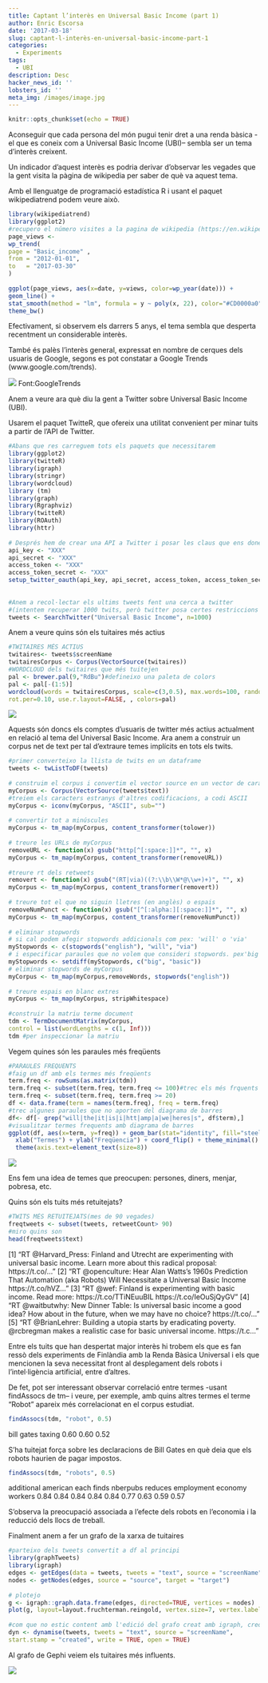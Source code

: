 ```yaml
---
title: Captant l’interès en Universal Basic Income (part 1)
author: Enric Escorsa
date: '2017-03-18'
slug: captant-l-interès-en-universal-basic-income-part-1
categories:
  - Experiments
tags:
  - UBI
description: Desc
hacker_news_id: ''
lobsters_id: ''
meta_img: /images/image.jpg
---
```



```r
knitr::opts_chunk$set(echo = TRUE)
```

Aconseguir que cada persona del món pugui tenir dret a una renda bàsica -el que es coneix com a Universal Basic Income (UBI)– sembla ser un tema d’interès creixent.

Un indicador d’aquest interès es podria derivar d’observar les vegades que la gent visita la pàgina de wikipedia per saber de què va aquest tema.

Amb el llenguatge de programació estadística R i usant el paquet wikipediatrend podem veure això.

```r
library(wikipediatrend)
library(ggplot2)
#recupero el número visites a la pagina de wikipedia (https://en.wikipedia.org/wiki/Basic_income) els darrers 5 anys
page_views <-
wp_trend(
page = "Basic_income" ,
from = "2012-01-01",
to   = "2017-03-30"
)
 
ggplot(page_views, aes(x=date, y=views, color=wp_year(date))) +
geom_line() +
stat_smooth(method = "lm", formula = y ~ poly(x, 22), color="#CD0000a0", size=1.2) +
theme_bw()
```


Efectivament, si observem els darrers 5 anys, el tema sembla que desperta recentment un considerable interès.


També és palès l’interès general, expressat en nombre de cerques dels usuaris de Google, segons es pot constatar a Google Trends (www.google.com/trends).

![](/post/2017-03-18-captant-l-interès-en-universal-basic-income-part-1_files/ubi_googletrends.png)
Font:GoogleTrends

Anem a veure ara què diu la gent a Twitter sobre Universal Basic Income (UBI).

Usarem el paquet  TwitteR, que ofereix una utilitat convenient per minar tuits a partir de l’API de Twitter.

```r
#Abans que res carreguem tots els paquets que necessitarem
library(ggplot2)
library(twitteR)
library(igraph)
library(stringr)
library(wordcloud)
library (tm)
library(graph)
library(Rgraphviz)
library(twitteR)
library(ROAuth)
library(httr)
 
# Després hem de crear una API a Twitter i posar les claus que ens donen aquí
api_key <- "XXX"
api_secret <- "XXX"
access_token <- "XXX"
access_token_secret <- "XXX"
setup_twitter_oauth(api_key, api_secret, access_token, access_token_secret)
 
 
#Anem a recol·lectar els ultims tweets fent una cerca a twitter
#(intentem recuperar 1000 twits, però twitter posa certes restriccions i només ens deixarà recuperar-ne  alguns i només de la darrera setmana)
tweets <- SearchTwitter("Universal Basic Income", n=1000)
```


Anem a veure quins són els tuitaires més actius

```r
#TWITAIRES MÉS ACTIUS
twitaires<- tweets$screenName
twitairesCorpus <- Corpus(VectorSource(twitaires))
#WORDCLOUD dels twitaires que més tuitejen
pal <- brewer.pal(9,"RdBu")#defineixo una paleta de colors
pal <- pal[-(1:5)]
wordcloud(words = twitairesCorpus, scale=c(3,0.5), max.words=100, random.order=FALSE,
rot.per=0.10, use.r.layout=FALSE, , colors=pal)
```

![](/post/2017-03-18-captant-l-interès-en-universal-basic-income-part-1_files/ubi3_twiterosmesactius.png)

Aquests són doncs els comptes d’usuaris de twitter més actius actualment en relació al tema del Universal Basic Income. Ara anem a construir un corpus net de text per tal d’extraure temes implícits en tots els twits.

```r
#primer converteixo la llista de twits en un dataframe
tweets <- twListToDF(tweets)
 
# construim el corpus i convertim el vector source en un vector de caracters
myCorpus <- Corpus(VectorSource(tweets$text))
#treiem els caracters estranys d'altres codificacions, a codi ASCII
myCorpus <- iconv(myCorpus, "ASCII", sub="")
 
# convertir tot a minúscules
myCorpus <- tm_map(myCorpus, content_transformer(tolower))
 
# treure les URLs de myCorpus
removeURL <- function(x) gsub("http[^[:space:]]*", "", x)
myCorpus <- tm_map(myCorpus, content_transformer(removeURL))
 
#treure rt dels retweets
removert <- function(x) gsub("(RT|via)((?:\\b\\W*@\\w+)+)", "", x)
myCorpus <- tm_map(myCorpus, content_transformer(removert))
 
# treure tot el que no siguin lletres (en anglès) o espais
removeNumPunct <- function(x) gsub("[^[:alpha:][:space:]]*", "", x)
myCorpus <- tm_map(myCorpus, content_transformer(removeNumPunct))
 
# eliminar stopwords
# si cal podem afegir stopwords addicionals com pex: 'will' o 'via'
myStopwords <- c(stopwords("english"), "will", "via")
# i especificar paraules que no volem que consideri stopwords. pex'big' o 'basic'
myStopwords <- setdiff(myStopwords, c("big", "basic"))
# eliminar stopwords de myCorpus
myCorpus <- tm_map(myCorpus,removeWords, stopwords("english"))
 
# treure espais en blanc extres
myCorpus <- tm_map(myCorpus, stripWhitespace)
 
#construir la matriu terme document
tdm <- TermDocumentMatrix(myCorpus,
control = list(wordLengths = c(1, Inf)))
tdm #per inspeccionar la matriu
```

Vegem quines són les paraules més freqüents

```r
#PARAULES FREQUENTS
#faig un df amb els termes més freqüents
term.freq <- rowSums(as.matrix(tdm))
term.freq <- subset(term.freq, term.freq <= 100)#trec els més frquents (UBI)
term.freq <- subset(term.freq, term.freq >= 20)
df <- data.frame(term = names(term.freq), freq = term.freq)
#trec algunes paraules que no aporten del diagrama de barres
df<- df[- grep("will|the|it|is|i|htt|amp|a|we|heres|s", df$term),]
#visualitzar termes frequents amb diagrama de barres
ggplot(df, aes(x=term, y=freq)) + geom_bar(stat="identity", fill="steelblue") +
  xlab("Termes") + ylab("Freqüencia") + coord_flip() + theme_minimal() + 
  theme(axis.text=element_text(size=8))
```

![](/post/2017-03-18-captant-l-interès-en-universal-basic-income-part-1_files/ubi_freqterms.png)

Ens fem una idea de temes que preocupen: persones, diners, menjar, pobresa, etc.

Quins són els tuits més retuitejats?

```r
#TWITS MÉS RETUITEJATS(mes de 90 vegades)
freqtweets <- subset(tweets, retweetCount> 90)
#miro quins son
head(freqtweets$text)
```

[1] “RT @Harvard_Press: Finland and Utrecht are experimenting with universal basic income. Learn more about this radical proposal: https://t.co/…&#8221;
[2] “RT @openculture: Hear Alan Watts’s 1960s Prediction That Automation (aka Robots) Will Necessitate a Universal Basic Income https://t.co/hVZ…&#8221;
[3] “RT @wef: Finland is experimenting with basic income. Read more: https://t.co/TTiNEuuBIL https://t.co/IeOuSjQyGV&#8221;
[4] “RT @waitbutwhy: New Dinner Table: Is universal basic income a good idea? How about in the future, when we may have no choice? https://t.co/…&#8221;
[5] “RT @BrianLehrer: Building a utopia starts by eradicating poverty. @rcbregman makes a realistic case for basic universal income. https://t.c…&#8221;

Entre els tuits que han despertat major interès hi trobem els que es fan ressò dels experiments de Finlàndia amb la Renda Bàsica Universal i els que mencionen la seva necessitat front al desplegament dels robots i l’intel·ligència artificial, entre d’altres.

De fet, pot ser interessant observar correlació entre termes -usant findAssocs de tm– i veure, per exemple, amb quins altres termes el terme “Robot” apareix més correlacionat en el corpus estudiat.

```r
findAssocs(tdm, "robot", 0.5)
```

bill gates taxing
0.60 0.60 0.52

S’ha tuitejat força sobre les declaracions de Bill Gates en què deia que els robots haurien de pagar impostos.

```r
findAssocs(tdm, "robots", 0.5)
```

additional american each finds nberpubs reduces employment economy workers
0.84 0.84 0.84 0.84 0.84 0.77 0.63 0.59 0.57

S’observa la preocupació associada a l’efecte dels robots en l’economia i la reducció dels llocs de treball.

Finalment anem a fer un grafo de la xarxa de tuitaires

```r
#parteixo dels tweets convertit a df al principi
library(graphTweets)
library(igraph)
edges <- getEdges(data = tweets, tweets = "text", source = "screenName")
nodes <- getNodes(edges, source = "source", target = "target")
 
# plotejo
g <- igraph::graph.data.frame(edges, directed=TRUE, vertices = nodes)
plot(g, layout=layout.fruchterman.reingold, vertex.size=7, vertex.label.color="grey20", vertex.label.dist=0.8, vertex.color="orange", vertex.frame.color ="white", edge.arrow.size=0.3, edge.curved=0, vertex.label.font=14, vertex.label.cex=.5)
 
#com que no estic content amb l'edició del grafo creat amb igraph, creo un grapho dinamic que es pot obrir a Gephi des d'on podré manupular millor l'apariència
dyn <- dynamise(tweets, tweets = "text", source = "screenName",
start.stamp = "created", write = TRUE, open = TRUE)
```

Al grafo de Gephi veiem els tuitaires més influents.

![](/post/2017-03-18-captant-l-interès-en-universal-basic-income-part-1_files/ubi2.png)
